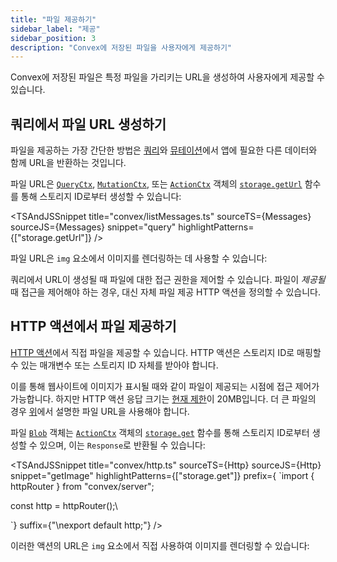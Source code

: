 ```yaml
---
title: "파일 제공하기"
sidebar_label: "제공"
sidebar_position: 3
description: "Convex에 저장된 파일을 사용자에게 제공하기"
---
```



Convex에 저장된 파일은 특정 파일을 가리키는 URL을 생성하여 사용자에게 제공할 수 있습니다.

## 쿼리에서 파일 URL 생성하기

파일을 제공하는 가장 간단한 방법은 [쿼리](/functions/query-functions.mdx)와 [뮤테이션](/functions/mutation-functions.mdx)에서 앱에 필요한 다른 데이터와 함께 URL을 반환하는 것입니다.

파일 URL은 [`QueryCtx`](/api/interfaces/server.GenericQueryCtx), [`MutationCtx`](/api/interfaces/server.GenericMutationCtx), 또는 [`ActionCtx`](/api/interfaces/server.GenericActionCtx) 객체의 [`storage.getUrl`](/api/interfaces/server.StorageReader#geturl) 함수를 통해 스토리지 ID로부터 생성할 수 있습니다:

<TSAndJSSnippet
  title="convex/listMessages.ts"
  sourceTS={Messages}
  sourceJS={Messages}
  snippet="query"
  highlightPatterns={["storage.getUrl"]}
/>

파일 URL은 `img` 요소에서 이미지를 렌더링하는 데 사용할 수 있습니다:

<TSAndJSSnippet
  title="src/App.tsx"
  sourceTS={AppTS}
  sourceJS={AppJS}
  snippet="imageComponent"
/>

쿼리에서 URL이 생성될 때 파일에 대한 접근 권한을 제어할 수 있습니다. 파일이 _제공될_ 때 접근을 제어해야 하는 경우, 대신 자체 파일 제공 HTTP 액션을 정의할 수 있습니다.

## HTTP 액션에서 파일 제공하기

[HTTP 액션](/functions/http-actions.mdx)에서 직접 파일을 제공할 수 있습니다.
HTTP 액션은 스토리지 ID로 매핑할 수 있는 매개변수 또는 스토리지 ID 자체를 받아야 합니다.

이를 통해 웹사이트에 이미지가 표시될 때와 같이 파일이 제공되는 시점에 접근 제어가 가능합니다. 하지만 HTTP 액션 응답 크기는 [현재 제한](/functions/http-actions.mdx#limits)이 20MB입니다. 더 큰 파일의 경우 [위](#generating-file-urls-in-queries)에서 설명한 파일 URL을 사용해야 합니다.

파일 [`Blob`](https://developer.mozilla.org/en-US/docs/Web/API/Blob) 객체는 [`ActionCtx`](/api/interfaces/server.GenericActionCtx) 객체의 [`storage.get`](/api/interfaces/server.StorageActionWriter#get) 함수를 통해 스토리지 ID로부터 생성할 수 있으며, 이는 `Response`로 반환될 수 있습니다:

<TSAndJSSnippet title="convex/http.ts" sourceTS={Http} sourceJS={Http} snippet="getImage"
highlightPatterns={["storage.get"]} prefix={
    `import { httpRouter } from "convex/server";

const http = httpRouter();\

`} suffix={"\nexport default http;"} />

이러한 액션의 URL은 `img` 요소에서 직접 사용하여 이미지를 렌더링할 수 있습니다:

<TSAndJSSnippet
  title="src/App.tsx"
  sourceTS={HttpAppTS}
  sourceJS={HttpAppJS}
  snippet="getImage"
/>
